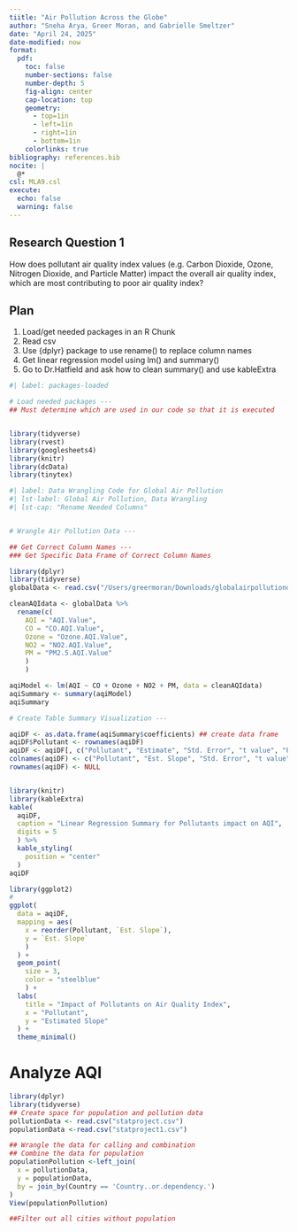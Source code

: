 ```yaml
---
tiitle: "Air Pollution Across the Globe"
author: "Sneha Arya, Greer Moran, and Gabrielle Smeltzer"
date: "April 24, 2025"
date-modified: now
format:
  pdf:
    toc: false
    number-sections: false
    number-depth: 5
    fig-align: center
    cap-location: top
    geometry:
      - top=1in
      - left=1in
      - right=1in
      - bottom=1in
    colorlinks: true
bibliography: references.bib
nocite: |
  @*
csl: MLA9.csl
execute:
  echo: false
  warning: false
---
```



## Research Question 1
How does pollutant air quality index values (e.g. Carbon Dioxide, Ozone, Nitrogen Dioxide, and Particle Matter) impact the overall air quality index, which are most contributing to poor air quality index?

## Plan

1. Load/get needed packages in an R Chunk
2. Read csv
3. Use {dplyr} package to use rename() to replace column names
4. Get linear regression model using lm() and summary()
5. Go to Dr.Hatfield and ask how to clean summary() and use kableExtra

```r
#| label: packages-loaded

# Load needed packages ---
## Must determine which are used in our code so that it is executed


library(tidyverse)
library(rvest)
library(googlesheets4)
library(knitr)
library(dcData)
library(tinytex)
```

```r
#| label: Data Wrangling Code for Global Air Pollution
#| lst-label: Global Air Pollution, Data Wrangling
#| lst-cap: "Rename Needed Columns"


# Wrangle Air Pollution Data ---

## Get Correct Column Names ---
### Get Specific Data Frame of Correct Column Names

library(dplyr)
library(tidyverse)
globalData <- read.csv("/Users/greermoran/Downloads/globalairpollutiondataset.csv")

cleanAQIdata <- globalData %>%
  rename(c(
    AQI = "AQI.Value",
    CO = "CO.AQI.Value",
    Ozone = "Ozone.AQI.Value",
    NO2 = "NO2.AQI.Value",
    PM = "PM2.5.AQI.Value"
    )
    )

aqiModel <- lm(AQI ~ CO + Ozone + NO2 + PM, data = cleanAQIdata)
aqiSummary <- summary(aqiModel)
aqiSummary

# Create Table Summary Visualization ---

aqiDF <- as.data.frame(aqiSummary$coefficients) ## create data frame
aqiDF$Pollutant <- rownames(aqiDF)
aqiDF <- aqiDF[, c("Pollutant", "Estimate", "Std. Error", "t value", "Pr(>|t|)")]
colnames(aqiDF) <- c("Pollutant", "Est. Slope", "Std. Error", "t value", "p-value")
rownames(aqiDF) <- NULL


library(knitr)
library(kableExtra)
kable(
  aqiDF,
  caption = "Linear Regression Summary for Pollutants impact on AQI",
  digits = 5
  ) %>%
  kable_styling(
    position = "center"
  )
aqiDF

library(ggplot2)
# 
ggplot(
  data = aqiDF, 
  mapping = aes(
    x = reorder(Pollutant, `Est. Slope`), 
    y = `Est. Slope`
    )
  ) +
  geom_point(
    size = 3, 
    color = "steelblue"
    ) +
  labs(
    title = "Impact of Pollutants on Air Quality Index",
    x = "Pollutant",
    y = "Estimated Slope"
  ) +
  theme_minimal()

```

# Analyze AQI

```r
library(dplyr)
library(tidyverse)
## Create space for population and pollution data
pollutionData <- read.csv("statproject.csv")
populationData <-read.csv("statproject1.csv")

## Wrangle the data for calling and combination
## Combine the data for population
populationPollution <-left_join(
  x = pollutionData,
  y = populationData,
  by = join_by(Country == 'Country..or.dependency.')
)
View(populationPollution)

##Filter out all cities without population


```

